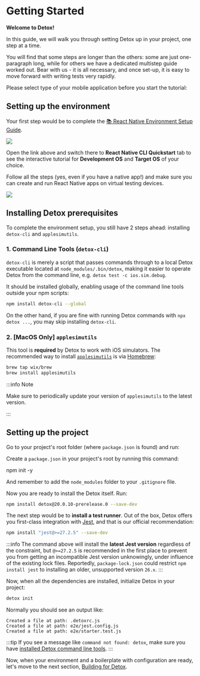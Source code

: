 
# Getting Started

**Welcome to Detox!**

In this guide, we will walk you through setting Detox up in your project, one step at a time.

You will find that some steps are longer than the others: some are just one-paragraph long, while for others we have a dedicated multistep guide worked out. Bear with us - it is all necessary, and once set-up, it is easy to move forward with writing tests very rapidly.

Please select type of your mobile application before you start the tutorial:

<Tabs groupId="appType">
    <TabItem value="start-rn" label="React Native" default />
    <TabItem value="start-expo" label="Expo">
        <IntroExpo />
    </TabItem>
    <TabItem value="start-other" label="Other">
        <IntroOther />
    </TabItem>
</Tabs>

## Setting up the environment

Your first step would be to complete the
[📚 React Native Environment Setup Guide](https://reactnative.dev/docs/next/environment-setup).

![](../img/rn-env.png)

<p>
    Open the link above and switch there to <b>React Native CLI Quickstart</b> tab to see
    the interactive tutorial for <b>Development OS</b> and <b>Target OS</b> of your choice.
</p>

<p>
    Follow all
    the steps <span style={{color: 'red'}}>(yes, even if you have a native app!)</span> and
    make sure you can create and run React Native apps on virtual testing devices.
</p>

![](../img/rn-env-done.png)

## Installing Detox prerequisites

To complete the environment setup, you still have 2 steps ahead: installing `detox-cli` and `applesimutils`.

### 1. Command Line Tools (`detox-cli`)

`detox-cli` is merely a script that passes commands through to
a local Detox executable located at `node_modules/.bin/detox`,
making it easier to operate Detox from the command line, e.g. `detox test -c ios.sim.debug`.

It should be installed globally, enabling usage of the command line tools outside your npm scripts:

```bash npm2yarn
npm install detox-cli --global
```

On the other hand, if you are fine with running Detox commands with `npx detox ...`, you may skip installing `detox-cli`.

### 2. [MacOS Only] `applesimutils`

This tool is **required** by Detox to work with iOS simulators. The recommended way to install
[`applesimutils`](https://github.com/wix/AppleSimulatorUtils) is via [Homebrew](https://brew.sh):

```bash
brew tap wix/brew
brew install applesimutils
```

:::info Note

Make sure to periodically update your version of `applesimutils` to the latest version.

:::

## Setting up the project

<Tabs groupId="appType">
    <TabItem value="start-rn" label="React Native" default>
        Go to your project's root folder (where <code>package.json</code> is found) and run:
    </TabItem>
    <TabItem value="start-other" label="Native iOS">
        <p>Create a <code>package.json</code> in your project's root by running this command:</p>
        <CodeBlock language="bash">
            npm init -y
        </CodeBlock>
        <p>And remember to add the <code>node_modules</code> folder to your <code>.gitignore</code> file.</p>
        <p>Now you are ready to install the Detox itself. Run:</p>
    </TabItem>
</Tabs>

```bash npm2yarn
npm install detox@20.0.10-prerelease.0 --save-dev
```

The next step would be to **install a test runner**. Out of the box, Detox offers you first-class integration
with [Jest](https://jestjs.io), and that is our official recommendation:

```bash npm2yarn
npm install "jest@>=27.2.5" --save-dev
```

:::info
The command above will install the **latest Jest version** regardless of the constraint, but `@>=27.2.5` is
recommended in the first place to prevent you from getting an incompatible Jest version unknowingly, under influence
of the existing lock files. Reportedly, `package-lock.json` could restrict `npm install jest` to installing
an older, unsupported version `26.x`.
:::

Now, when all the dependencies are installed, initialize Detox in your project:

```bash
detox init
```

Normally you should see an output like:

```plain text
Created a file at path: .detoxrc.js
Created a file at path: e2e/jest.config.js
Created a file at path: e2e/starter.test.js
```

:::tip
If you see a message like `command not found: detox`, make sure you have [installed Detox command line tools](#1-command-line-tools-detox-cli).
:::

Now, when your environment and a boilerplate with configuration are ready, let's move to the next section,
[Building for Detox](building-with-detox.mdx).
